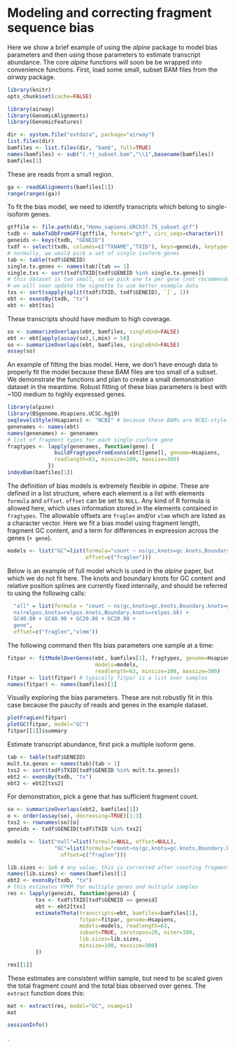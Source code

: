 <!--
%\VignetteEngine{knitr::knitr}
%\VignetteIndexEntry{alpine}
-->

# Modeling and correcting fragment sequence bias

Here we show a brief example of using the *alpine* package to model
bias parameters and then using those parameters to estimate transcript
abundance. The core *alpine* functions will soon be be wrapped into
convenience functions. First, load some small, subset BAM files from
the *airway* package. 

```r
library(knitr)
opts_chunk$set(cache=FALSE)
```

```r
library(airway)
library(GenomicAlignments)
library(GenomicFeatures)
```

```r
dir <- system.file("extdata", package="airway")
list.files(dir)
bamfiles <- list.files(dir, "bam$", full=TRUE)
names(bamfiles) <- sub("(.*)_subset.bam","\\1",basename(bamfiles))
bamfiles[1]
```

These are reads from a small region.

```r
ga <- readGAlignments(bamfiles[1])
range(ranges(ga))
```

To fit the bias model, we need to identify transcripts which belong to
single-isoform genes.

```r
gtffile <- file.path(dir,"Homo_sapiens.GRCh37.75_subset.gtf")
txdb <- makeTxDbFromGFF(gtffile, format="gtf", circ_seqs=character())
geneids <- keys(txdb, "GENEID")
txdf <- select(txdb, columns=c("TXNAME","TXID"), keys=geneids, keytype="GENEID")
# normally, we would pick a set of single isoform genes
tab <- table(txdf$GENEID)
single.tx.genes <- names(tab)[tab == 1]
single.txs <- sort(txdf$TXID[txdf$GENEID %in% single.tx.genes])
# this dataset is too small, so we pick one tx per gene (not recommended).
# we will soon update the vignette to use better example data
txs <- sort(sapply(split(txdf$TXID, txdf$GENEID), `[`, 1))
ebt <- exonsBy(txdb, "tx")
ebt <- ebt[txs]
```

These transcripts should have medium to high coverage.

```r
so <- summarizeOverlaps(ebt, bamfiles, singleEnd=FALSE)
ebt <- ebt[apply(assay(so),1,min) > 50]
so <- summarizeOverlaps(ebt, bamfiles, singleEnd=FALSE)
assay(so)
```

An example of fitting the bias model. Here, we don't have enough data
to properly fit the model because these BAM files are too small of a subset.
We demonstrate the functions and plan to create a small
demonstration dataset in the meantime. Robust fitting of these bias
parameters is best with ~100 medium to highly expressed genes.

```r
library(alpine)
library(BSgenome.Hsapiens.UCSC.hg19)
seqlevelsStyle(Hsapiens) <- "NCBI" # because these BAMs are NCBI-style
genenames <- names(ebt)
names(genenames) <- genenames
# list of fragment types for each single-isoform gene
fragtypes <- lapply(genenames, function(gene) {
               buildFragtypesFromExons(ebt[[gene]], genome=Hsapiens,
               readlength=63, minsize=100, maxsize=300)
             })
indexBam(bamfiles[1])
```

The definition of bias models is extremely flexible in *alpine*.
These are defined in a list structure, where each element is a list
with elements `formula` and `offset`. `offset` can be set to `NULL`.
Any kind of R formula is allowed here, which uses information stored
in the elements contained in `fragtypes`. 
The allowable offsets are `fraglen` and/or `vlmm` which
are listed as a character vector. Here we fit a bias model
using fragment length, fragment GC content, and a term for
differences in expression across the genes (`+ gene`).

```r
models <- list("GC"=list(formula="count ~ ns(gc,knots=gc.knots,Boundary.knots=gc.bk) + gene",
                         offset=c("fraglen")))
```

Below is an example of full model which is used in the *alpine* paper, but
which we do not fit here. The knots and boundary knots for GC content
and relative position splines are currently fixed internally, and should be
referred to using the following calls:

```r
  "all" = list(formula = "count ~ ns(gc,knots=gc.knots,Boundary.knots=gc.bk) +
  ns(relpos,knots=relpos.knots,Boundary.knots=relpos.bk) +
  GC40.80 + GC40.90 + GC20.80 + GC20.90 +
  gene",
  offset=c("fraglen","vlmm"))
```

The following command then fits bias parameters one sample at a time:

```r
fitpar <- fitModelOverGenes(ebt, bamfiles[1], fragtypes, genome=Hsapiens,
                            models=models,
                            readlength=63, minsize=100, maxsize=300)
fitpar <- list(fitpar) # typically fitpar is a list over samples
names(fitpar) <- names(bamfiles)[1]
```

Visually exploring the bias parameters. These are not robustly fit
in this case because the paucity of reads and genes in the example dataset.

```r
plotFragLen(fitpar)
plotGC(fitpar, model="GC")
fitpar[[1]]$summary
```

Estimate transcript abundance, first pick a multiple isoform gene.

```r
tab <- table(txdf$GENEID)
mult.tx.genes <- names(tab)[tab > 1]
txs2 <- sort(txdf$TXID[txdf$GENEID %in% mult.tx.genes])
ebt2 <- exonsBy(txdb, "tx")
ebt2 <- ebt2[txs2]
```

For demonstration, pick a gene that has sufficient fragment count.

```r
so <- summarizeOverlaps(ebt2, bamfiles[1])
o <- order(assay(so), decreasing=TRUE)[1:3]
txs2 <- rownames(so)[o]
geneids <- txdf$GENEID[txdf$TXID %in% txs2]
```

```r
models <- list("null"=list(formula=NULL, offset=NULL),
               "GC"=list(formula="count~ns(gc,knots=gc.knots,Boundary.knots=gc.bk) + 0",
                 offset=c("fraglen")))
```

```r
lib.sizes <- 1e6 # any value, this is corrected after counting fragments
names(lib.sizes) <- names(bamfiles)[1]
ebt2 <- exonsBy(txdb, "tx")
# this estimates FPKM for multiple genes and multiple samples
res <- lapply(geneids, function(geneid) {
         txs <- txdf$TXID[txdf$GENEID == geneid]
         ebt <- ebt2[txs]
         estimateTheta(transcripts=ebt, bamfiles=bamfiles[1],
                       fitpar=fitpar, genome=Hsapiens,
                       models=models, readlength=63,
                       subset=TRUE, zerotopos=20, niter=100,
                       lib.sizes=lib.sizes,
                       minsize=100, maxsize=300)
         })
```

```r
res[[1]]
```

These estimates are consistent within sample, but need to be scaled
given the total fragment count and the total bias observed over
genes. The `extract` function does this:

```r
mat <- extract(res, model="GC", nsamp=1)
mat
```

```r
sessionInfo()
```

.
